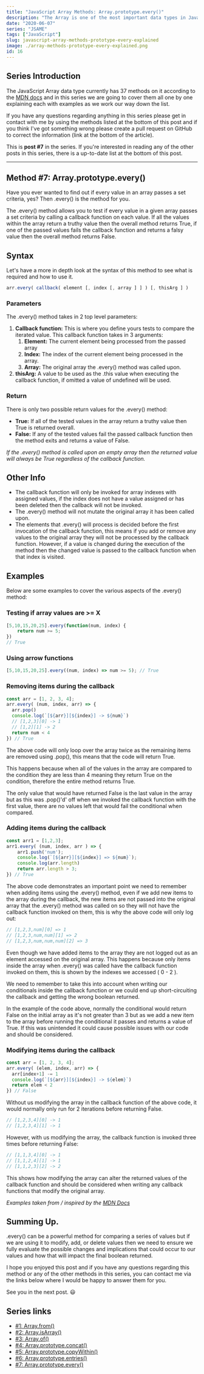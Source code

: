 ```yaml
---
title: "JavaScript Array Methods: Array.prototype.every()"
description: "The Array is one of the most important data types in JavaScript, so in this series we are going to cover all of the Array Methods. In this post it's Array.prototype.every()"
date: "2020-06-07"
series: "JSAME"
tags: ["JavaScript"]
slug: javascript-array-methods-prototype-every-explained
image: ./array-methods-prototype-every-explained.png
id: 16
---
```


## Series Introduction

The JavaScript Array data type currently has 37 methods on it according to the [MDN docs](https://developer.mozilla.org/en-US/docs/Web/JavaScript/Reference/Global_Objects/Array) and in this series we are going to cover them all one by one explaining each with examples as we work our way down the list. 

If you have any questions regarding anything in this series please get in contact with me by using the methods listed at the bottom of this post and if you think I've got something wrong please create a pull request on GitHub to correct the information (link at the bottom of the article).

This is **post #7** in the series. If you're interested in reading any of the other posts in this series, there is a up-to-date list at the bottom of this post.

---

## Method #7: Array.prototype.every()

Have you ever wanted to find out if every value in an array passes a set criteria, yes? Then .every() is the method for you.

The .every() method allows you to test if every value in a given array passes a set criteria by calling a callback function on each value. If all the values within the array return a truthy value then the overall method returns True, if one of the passed values fails the callback function and returns a falsy value then the overall method returns False.

## Syntax

Let's have a more in depth look at the syntax of this method to see what is required and how to use it.

```javascript
arr.every( callback( element [, index [, array ] ] ) [, thisArg ] )
```

### Parameters

The .every() method takes in 2 top level parameters:

1. **Callback function:** This is where you define yours tests to compare the iterated value. This callback function takes in 3 arguments:
    1. **Element:** The current element being processed from the passed array
    2. **Index:** The index of the current element being processed in the array.
    3. **Array:** The original array the .every() method was called upon.
2. **thisArg:** A value to be used as the .this value when executing the callback function, if omitted a value of undefined will be used.

### Return

There is only two possible return values for the .every() method:

- **True:** If all of the tested values in the array return a truthy value then True is returned overall.
- **False:** If any of the tested values fail the passed callback function then the method exits and returns a value of False.

*If the .every() method is called upon an empty array then the returned value will always be True regardless of the callback function.*

## Other Info

- The callback function will only be invoked for array indexes with assigned values, if the index does not have a value assigned or has been deleted then the callback will not be invoked.
- The .every() method will not mutate the original array it has been called upon.
- The elements that .every() will process is decided before the first invocation of the callback function, this means if you add or remove any values to the original array they will not be processed by the callback function. However, if a value is changed during the execution of the method then the changed value is passed to the callback function when that index is visited.

## Examples

Below are some examples to cover the various aspects of the .every() method:

### Testing if array values are >= X

```javascript
[5,10,15,20,25].every(function(num, index) {
    return num >= 5;
})
// True 
```

### Using arrow functions

```javascript
[5,10,15,20,25].every((num, index) => num >= 5); // True
```

### Removing items during the callback

```javascript
const arr = [1, 2, 3, 4];
arr.every( (num, index, arr) => {
  arr.pop()
  console.log(`[${arr}][${index}] -> ${num}`)
  // [1,2,3][0] -> 1 
  // [1,2][1] -> 2
  return num < 4
}) // True
```

The above code will only loop over the array twice as the remaining items are removed using .pop(), this means that the code will return True. 

This happens because when all of the values in the array are compared to the condition they are less than 4 meaning they return True on the condition, therefore the entire method returns True. 

The only value that would have returned False is the last value in the array but as this was .pop()'d' off when we invoked the callback function with the first value, there are no values left that would fail the conditional when compared.

### Adding items during the callback

```javascript
const arr1 = [1,2,3];
arr1.every( (num, index, arr ) => {
    arr1.push('num');
    console.log(`[${arr}][${index}] => ${num}`);
    console.log(arr.length)
    return arr.length > 3;
}) // True
```

The above code demonstrates an important point we need to remember when adding items using the .every() method, even if we add new items to the array during the callback, the new items are not passed into the original array that the .every() method was called on so they will not have the callback function invoked on them, this is why the above code will only log out:

```javascript
// [1,2,3,num][0] => 1
// [1,2,3,num,num][1] => 2 
// [1,2,3,num,num,num][2] => 3
```

Even though we have added items to the array they are not logged out as an element accessed on the original array. This happens because only items inside the array when .every() was called have the callback function invoked on them, this is shown by the indexes we accessed ( 0 - 2 ). 

We need to remember to take this into account when writing our conditionals inside the callback function or we could end up short-circuiting the callback and getting the wrong boolean returned. 

In the example of the code above, normally the conditional would return False on the initial array as it's not greater than 3 but as we add a new item to the array before running the conditional it passes and returns a value of True. If this was unintended it could cause possible issues with our code and should be considered.

### Modifying items during the callback

```javascript
const arr = [1, 2, 3, 4];
arr.every( (elem, index, arr) => {
  arr[index+1] -= 1
  console.log(`[${arr}][${index}] -> ${elem}`)
  return elem < 2 
}) // False
```

Without us modifying the array in the callback function of the above code, it would normally only run for 2 iterations before returning False.

```javascript
// [1,2,3,4][0] -> 1
// [1,2,3,4][1] -> 1
```

However, with us modifying the array, the callback function is invoked three times before returning False:

```javascript
// [1,1,3,4][0] -> 1
// [1,1,2,4][1] -> 1
// [1,1,2,3][2] -> 2
```

This shows how modifying the array can alter the returned values of the callback function and should be considered when writing any callback functions that modify the original array.

*Examples taken from / inspired by the [MDN Docs](https://developer.mozilla.org/en-US/docs/Web/JavaScript/Reference/Global_Objects/Array/every)*

## Summing Up.

.every() can be a powerful method for comparing a series of values but if we are using it to modify, add, or delete values then we need to ensure we fully evaluate the possible changes and implications that could occur to our values and how that will impact the final boolean returned.

I hope you enjoyed this post and if you have any questions regarding this method or any of the other methods in this series, you can contact me via the links below where I would be happy to answer them for you.

See you in the next post. 😃

## Series links

- [#1: Array.from()](https://conermurphy.com/javascript-array-methods-from-explained)
- [#2: Array.isArray()](https://conermurphy.com/javascript-array-methods-isarray-explained)
- [#3: Array.of()](https://conermurphy.com/javascript-array-methods-of-explained)
- [#4: Array.prototype.concat()](https://conermurphy.com/javascript-array-methods-prototype-concat-explained)
- [#5: Array.prototype.copyWithin()](https://conermurphy.com/javascript-array-methods-prototype-copywithin-explained)
- [#6: Array.prototype.entries()](https://conermurphy.com/javascript-array-methods-prototype-entries-explained)
- [#7: Array.prototype.every()](https://conermurphy.com/javascript-array-methods-prototype-every-explained)